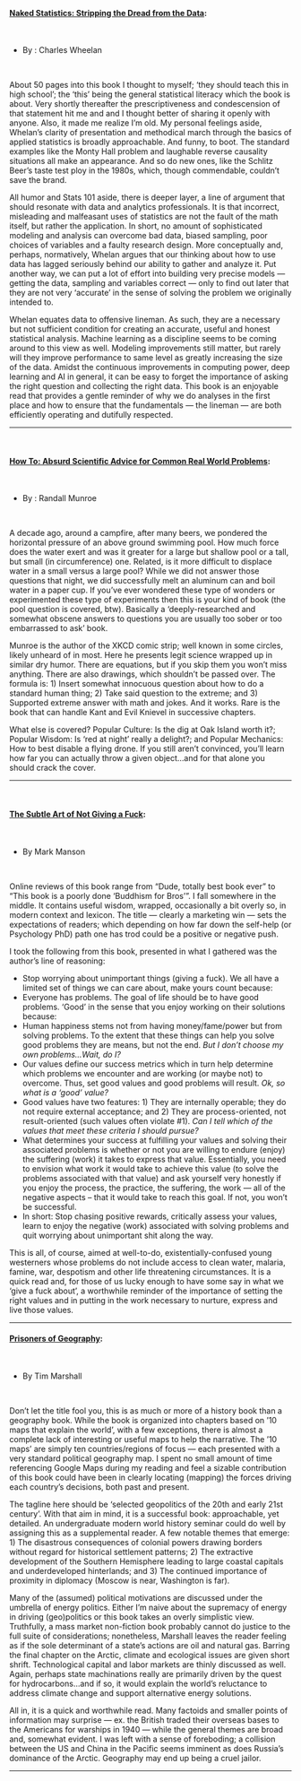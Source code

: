 
&nbsp;
&nbsp;

#### [Naked Statistics: Stripping the Dread from the Data](https://www.goodreads.com/book/show/17986418-naked-statistics): 

&nbsp;

- By : Charles Wheelan

&nbsp;

About 50 pages into this book I thought to myself; ‘they should teach this in high school’; the ‘this' being the general statistical literacy which the book is about. Very shortly thereafter the prescriptiveness and condescension of that statement hit me and and I thought better of sharing it openly with anyone. Also, it made me realize I’m old.  My personal feelings aside, Whelan's clarity of presentation and methodical march through the basics of applied statistics is broadly approachable.  And funny, to boot.  The standard examples like the Monty Hall problem and laughable reverse causality situations all make an appearance.  And so do new ones, like the Schlitz Beer's taste test ploy in the 1980s, which,  though commendable, couldn't save the brand.  

All humor and Stats 101 aside, there is deeper layer, a line of argument that should resonate with data and analytics professionals.  It is that incorrect, misleading and malfeasant uses of statistics are not the fault of the math itself, but rather the application.  In short, no amount of sophisticated modeling and analysis can overcome bad data, biased sampling, poor choices of variables and a faulty research design.  More conceptually and, perhaps, normatively, Whelan argues that our thinking about how to use data has lagged seriously behind our ability to gather and analyze it.  Put another way, we can put a lot of effort into building very precise models — getting the data, sampling and variables correct — only to find out later that they are not very ‘accurate’ in the sense of solving the problem we originally intended to.  

Whelan equates data to offensive lineman. As such, they are a necessary but not sufficient condition for creating an accurate, useful and honest statistical analysis.   Machine learning as a discipline seems to be coming around to this view as well.  Modeling improvements still matter, but rarely will they improve performance to same level as greatly increasing the size of the data.  Amidst the continuous improvements in computing power, deep learning and AI in general, it can be easy to forget the importance of asking the right question and collecting the right data. This book is an enjoyable read that provides a gentle reminder of why we do analyses in the first place and how to ensure that the fundamentals — the lineman — are both efficiently operating and dutifully respected.    

---------------------------------------------------------------------------------------------------

&nbsp;
&nbsp;

#### [How To: Absurd Scientific Advice for Common Real World Problems](https://www.penguinrandomhouse.com/books/576760/how-to-by-randall-munroe/): 

&nbsp;

- By : Randall Munroe

&nbsp;

A decade ago, around a campfire, after many beers, we pondered the horizontal pressure of an above ground swimming pool. How much force does the water exert and was it greater for a large but shallow pool or a tall, but small (in circumference) one. Related, is it more difficult to displace water in a small versus a large pool?  While we did not answer those questions that night, we did successfully melt an aluminum can and boil water in a paper cup.  If you’ve ever wondered these type of wonders or experimented these type of experiments then this is your kind of book (the pool question is covered, btw).  Basically a ‘deeply-researched and somewhat obscene answers to questions you are usually too sober or too embarrassed to ask’ book.   

Munroe is the author of the XKCD comic strip; well known in some circles, likely unheard of in most.  Here he presents legit science wrapped up in similar dry humor.  There are equations, but if you skip them you won’t miss anything.  There are also drawings, which shouldn’t be passed over.  The formula is: 1) Insert somewhat innocuous question about how to do a standard human thing; 2) Take said question to the extreme; and 3) Supported extreme answer with math and jokes.  And it works.  Rare is the book that can handle Kant and Evil Knievel in successive chapters.  

What else is covered?  Popular Culture: Is the dig at Oak Island worth it?; Popular Wisdom: Is ‘red at night’ really a delight?; and Popular Mechanics: How to best disable a flying drone.  If you still aren’t convinced, you’ll learn how far you can actually throw a given object…and for that alone you should crack the cover. 

---------------------------------------------------------------------------------------------------

&nbsp;
&nbsp;

#### [The Subtle Art of Not Giving a Fuck](https://www.audible.com/pd/The-Subtle-Art-of-Not-Giving-a-F-ck-Audiobook/B01I28NFEE?source_code=GPAGBSH0508140001&ipRedirectOverride=true&gclid=Cj0KCQiAxrbwBRCoARIsABEc9sgEbvYxvcrMBuVigWvPMwgCfZ6MiAdlQV7cC1R1Ss7UVd8vi-E0cFUaAk3OEALw_wcB&gclsrc=aw.ds): 

&nbsp;

- By Mark Manson

&nbsp;

Online reviews of this book range from “Dude, totally best book ever” to “This book is a poorly done 'Buddhism for Bros'”.  I fall somewhere in the middle.  It contains useful wisdom, wrapped, occasionally a bit overly so, in modern context and lexicon.  The title — clearly a marketing win — sets the expectations of readers; which depending on how far down the self-help (or Psychology PhD) path one has trod could be a positive or negative push.  

I took the following from this book, presented in what I gathered was the author's line of reasoning:

* Stop worrying about unimportant things (giving a fuck).  We all have a limited set of things we can care about, make yours count because:
* Everyone has problems. The goal of life should be to have good problems. ‘Good’ in the sense that you enjoy working on their solutions because:
* Human happiness stems not from having money/fame/power but from solving problems.  To the extent that these things can help you solve good problems they are means, but not the end.  *But I don’t choose my own problems...Wait, do I?* 
* Our values define our success metrics which in turn help determine which problems we encounter and are working (or maybe not) to overcome. Thus, set good values and good problems will result. *Ok, so what is a ‘good' value?*
* Good values have two features: 1) They are internally operable; they do not require external acceptance; and 2) They are process-oriented, not result-oriented (such values often violate #1). *Can I tell which of the values that meet these criteria I should pursue?* 
* What determines your success at fulfilling your values and solving their associated problems is whether or not you are willing to endure (enjoy) the suffering (work) it takes to express that value.  Essentially, you need to envision what work it would take to achieve this value (to solve the problems associated with that value) and ask yourself very honestly if you enjoy the process, the practice, the suffering, the work — all of the negative aspects -- that it would take to reach this goal.  If not, you won’t be successful. 
* In short: Stop chasing positive rewards, critically assess your values, learn to enjoy the negative (work) associated with solving problems and quit worrying about unimportant shit along the way. 

This is all, of course, aimed at well-to-do, existentially-confused young westerners whose problems do not include access to clean water, malaria, famine, war, despotism and other life threatening circumstances.  It is a quick read and, for those of us lucky enough to have some say in what we ‘give a fuck about’, a worthwhile reminder of the importance of setting the right values and in putting in the work necessary to nurture, express and live those values. 

---------------------------------------------------------------------------------------------------

#### [Prisoners of Geography](https://www.audible.com/pd/Prisoners-of-Geography-Audiobook/B01MFBS0ZZ): 

&nbsp;

- By Tim Marshall

&nbsp;

Don’t let the title fool you, this is as much or more of a history book than a geography book.  While the book is organized into chapters based on ’10 maps that explain the world’, with a few exceptions, there is almost a complete lack of interesting or useful maps to help the narrative.  The ’10 maps’ are simply ten countries/regions of focus — each presented with a very standard political geography map.  I spent no small amount of time referencing Google Maps during my reading and feel a sizable contribution of this book could have been in clearly locating (mapping) the forces driving each country's decisions, both past and present.  

The tagline here should be ‘selected geopolitics of the 20th and early 21st century’.  With that aim in mind, it is a successful book: approachable, yet detailed.  An undergraduate modern world history seminar could do well by assigning this as a supplemental reader.  A few notable themes that emerge: 1) The disastrous consequences of colonial powers drawing borders without regard for historical settlement patterns; 2) The extractive development of the Southern Hemisphere leading to large coastal capitals and underdeveloped hinterlands; and 3) The continued importance of proximity in diplomacy (Moscow is near, Washington is far).  

Many of the (assumed) political motivations are discussed under the umbrella of energy politics.  Either I’m naive about the supremacy of energy in driving (geo)politics or this book takes an overly simplistic view.  Truthfully, a mass market non-fiction book probably cannot do justice to the full suite of considerations; nonetheless, Marshall leaves the reader feeling as if the sole determinant of a state’s actions are oil and natural gas.  Barring the final chapter on the Arctic, climate and ecological issues are given short shrift. Technological capital and labor markets are thinly discussed as well.  Again, perhaps state machinations really are primarily driven by the quest for hydrocarbons…and if so, it would explain the world’s reluctance to address climate change and support alternative energy solutions.  

All in, it is a quick and worthwhile read.  Many factoids and smaller points of information may surprise — ex. the British traded their overseas bases to the Americans for warships in 1940 — while the general themes are broad and, somewhat evident.  I was left with a sense of foreboding; a collision between the US and China in the Pacific seems imminent as does Russia’s dominance of the Arctic.  Geography may end up being a cruel jailor.  
 
---------------------------------------------------------------------------------------------------
